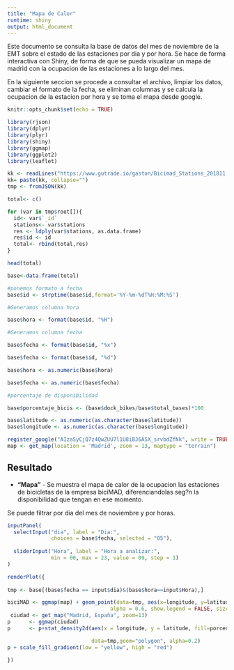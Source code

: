 ```yaml
---
title: "Mapa de Calor"
runtime: shiny
output: html_document
---
```


Este documento se consulta la base de datos del mes de noviembre de la EMT sobre el estado de las estaciones por dia y por hora. Se hace de forma interactiva con Shiny, de forma de que se pueda visualizar un mapa de madrid con la ocupacion de las estaciones a lo largo del mes.

En la siguiente seccion se procede a consultar el archivo, limpiar los datos, cambiar el formato de la fecha, se eliminan columnas y se calcula la ocupacion de la estacion por hora y se toma el mapa desde google.

```r
knitr::opts_chunk$set(echo = TRUE)

library(rjson)
library(dplyr)
library(plyr)
library(shiny)
library(ggmap)
library(ggplot2)
library(leaflet)

kk <- readLines("https://www.gutrade.io/gaston/Bicimad_Stations_201811.json", encoding='ISO-8859-1')
kk= paste(kk, collapse="")
tmp <- fromJSON(kk)

total<- c()

for (var in tmp$root[]){
  id<- var$`_id`
  stations<- var$stations
  res <- ldply(var$stations, as.data.frame)
  res$id <- id
  total<- rbind(total,res)
}

head(total)

base<-data.frame(total)

#ponemos formato a fecha
base$id <- strptime(base$id,format='%Y-%m-%dT%H:%M:%S')

#Generamos columna hora

base$hora <- format(base$id, "%H")

#Generamos columna fecha

base$fecha <- format(base$id, "%x")

base$fecha <- format(base$id, "%d")

base$hora <- as.numeric(base$hora)

base$fecha <- as.numeric(base$fecha)

#porcentaje de disponibilidad

base$porcentaje_bicis <- (base$dock_bikes/base$total_bases)*100

base$latitude <- as.numeric(as.character(base$latitude))
base$longitude <- as.numeric(as.character(base$longitude))

register_google("AIzaSyCjQ7z4QwZUU7l1U8iBJ6ASX_srvbdZfNk", write = TRUE)
map <- get_map(location = 'Madrid', zoom = 13, maptype = "terrain")


```

## Resultado

* **"Mapa"** - Se muestra el mapa de calor de la ocupacion las estaciones de bicicletas de la empresa biciMAD, diferenciandolas seg?n la disponibilidad que tengan en ese momento. 

Se puede filtrar por dia del mes de noviembre y por horas.

```r
inputPanel(
  selectInput("dia", label = "Dia:",
              choices = base$fecha, selected = "05"),
  
  sliderInput("Hora", label = "Hora a analizar:",
              min = 00, max = 23, value = 09, step = 1)
)

renderPlot({
  
tmp <- base[(base$fecha == input$dia)&(base$hora==input$Hora),]

biciMAD <- ggmap(map) + geom_point(data=tmp, aes(x=longitude, y=latitude, colour=porcentaje_bicis),
                                 alpha = 0.6, show.legend = FALSE, size=4)
 ciudad <- get_map("Madrid, España", zoom=13)
p      <- ggmap(ciudad)
p      <- p+stat_density2d(aes(x = longitude, y = latitude, fill=porcentaje_bicis),

                           data=tmp,geom="polygon", alpha=0.2) 
p + scale_fill_gradient(low = "yellow", high = "red") 

})
```



